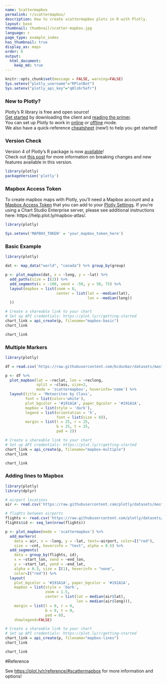 ```yaml
---
name: Scattermapbox
permalink: r/scattermapbox/
description: How to create scattermapbox plots in R with Plotly.
layout: base
thumbnail: thumbnail/scatter-mapbox.jpg
language: r
page_type: example_index
has_thumbnail: true
display_as: maps
order: 6
output:
  html_document:
    keep_md: true
---
```


```r
knitr::opts_chunk$set(message = FALSE, warning=FALSE)
Sys.setenv("plotly_username"="RPlotBot")
Sys.setenv("plotly_api_key"="q0lz6r5efr")
```
### New to Plotly?

Plotly's R library is free and open source!<br>
[Get started](https://plot.ly/r/getting-started/) by downloading the client and [reading the primer](https://plot.ly/r/getting-started/).<br>
You can set up Plotly to work in [online](https://plot.ly/r/getting-started/#hosting-graphs-in-your-online-plotly-account) or [offline](https://plot.ly/r/offline/) mode.<br>
We also have a quick-reference [cheatsheet](https://images.plot.ly/plotly-documentation/images/r_cheat_sheet.pdf) (new!) to help you get started!

### Version Check

Version 4 of Plotly's R package is now [available](https://plot.ly/r/getting-started/#installation)!<br>
Check out [this post](http://moderndata.plot.ly/upgrading-to-plotly-4-0-and-above/) for more information on breaking changes and new features available in this version.
```r
library(plotly)
packageVersion('plotly')
```

### Mapbox Access Token

To create mapbox maps with Plotly, you'll need a Mapbox account and a [Mapbox Access Token](https://www.mapbox.com/studio/) that you can add to your [Plotly Settings](https://plot.ly/settings/mapbox). If you're using a Chart Studio Enterprise server, please see additional instructions here: https://help.plot.ly/mapbox-atlas/.

```r
library(plotly)

Sys.setenv('MAPBOX_TOKEN' = 'your_mapbox_token_here')
```

### Basic Example

```r
library(plotly)

dat <- map_data("world", "canada") %>% group_by(group)

p <- plot_mapbox(dat, x = ~long, y = ~lat) %>%
  add_paths(size = I(2)) %>%
  add_segments(x = -100, xend = -50, y = 50, 75) %>%
  layout(mapbox = list(zoom = 0,
                       center = list(lat = ~median(lat),
                                     lon = ~median(long))
  ))

# Create a shareable link to your chart
# Set up API credentials: https://plot.ly/r/getting-started
chart_link = api_create(p, filename="mapbox-basic")
chart_link
```

```r
chart_link
```

### Multiple Markers

```r
library(plotly)

df = read.csv('https://raw.githubusercontent.com/bcdunbar/datasets/master/meteorites_subset.csv')

p <- df %>%
  plot_mapbox(lat = ~reclat, lon = ~reclong,
              split = ~class, size=2,
              mode = 'scattermapbox', hoverinfo='name') %>%
  layout(title = 'Meteorites by Class',
         font = list(color='white'),
         plot_bgcolor = '#191A1A', paper_bgcolor = '#191A1A',
         mapbox = list(style = 'dark'),
         legend = list(orientation = 'h',
                       font = list(size = 8)),
         margin = list(l = 25, r = 25,
                       b = 25, t = 25,
                       pad = 2))

# Create a shareable link to your chart
# Set up API credentials: https://plot.ly/r/getting-started
chart_link = api_create(p, filename="mapbox-multiple")
chart_link
```

```r
chart_link
```

### Adding lines to Mapbox

```r
library(plotly)
library(dplyr)

# airport locations
air <- read.csv('https://raw.githubusercontent.com/plotly/datasets/master/2011_february_us_airport_traffic.csv')

# flights between airports
flights <- read.csv('https://raw.githubusercontent.com/plotly/datasets/master/2011_february_aa_flight_paths.csv')
flights$id <- seq_len(nrow(flights))

p <- plot_mapbox(mode = 'scattermapbox') %>%
  add_markers(
    data = air, x = ~long, y = ~lat, text=~airport, color=I("red"),
    size = ~cnt, hoverinfo = "text", alpha = 0.5) %>%
  add_segments(
    data = group_by(flights, id),
    x = ~start_lon, xend = ~end_lon,
    y = ~start_lat, yend = ~end_lat,
    alpha = 0.3, size = I(1), hoverinfo = "none",
    color=I("red")) %>%
  layout(
    plot_bgcolor = '#191A1A', paper_bgcolor = '#191A1A',
    mapbox = list(style = 'dark',
                  zoom = 1.5,
                  center = list(lat = median(air$lat),
                                lon = median(air$long))),
    margin = list(l = 0, r = 0,
                  b = 0, t = 0,
                  pad = 0),
    showlegend=FALSE)

# Create a shareable link to your chart
# Set up API credentials: https://plot.ly/r/getting-started
chart_link = api_create(p, filename="mapbox-lines")
chart_link
```

```r
chart_link
```

#Reference

See [https://plot.ly/r/reference/#scattermapbox](https://plot.ly/r/reference/#scattermapbox) for more information and options!
